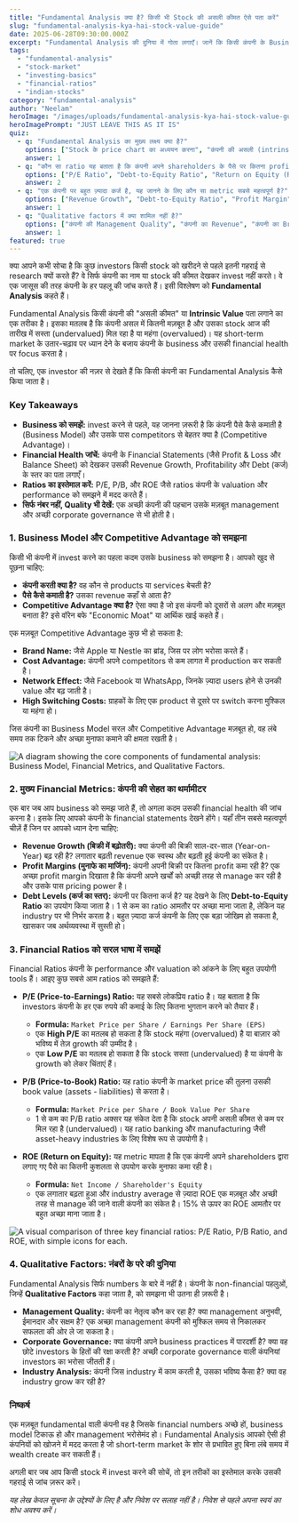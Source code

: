 ```yaml
---
title: "Fundamental Analysis क्या है? किसी भी Stock की असली कीमत ऐसे पता करें"
slug: "fundamental-analysis-kya-hai-stock-value-guide"
date: 2025-06-28T09:30:00.000Z
excerpt: "Fundamental Analysis की दुनिया में गोता लगाएँ। जानें कि किसी कंपनी के Business Model, Financials (Revenue, Profit, Debt), और P/E, P/B, ROE जैसे Ratios को समझकर उसकी असली कीमत कैसे आँकें।"
tags:
  - "fundamental-analysis"
  - "stock-market"
  - "investing-basics"
  - "financial-ratios"
  - "indian-stocks"
category: "fundamental-analysis"
author: "Neelam"
heroImage: "/images/uploads/fundamental-analysis-kya-hai-stock-value-guide/hero-image.jpg"
heroImagePrompt: "JUST LEAVE THIS AS IT IS"
quiz:
  - q: "Fundamental Analysis का मुख्य लक्ष्य क्या है?"
    options: ["Stock के price chart का अध्ययन करना", "कंपनी की असली (intrinsic) वैल्यू का पता लगाना", "बाजार के उतार-चढ़ाव से short-term लाभ कमाना"]
    answer: 1
  - q: "कौन सा ratio यह बताता है कि कंपनी अपने shareholders के पैसे पर कितना profit कमा रही है?"
    options: ["P/E Ratio", "Debt-to-Equity Ratio", "Return on Equity (ROE)"]
    answer: 2
  - q: "एक कंपनी पर बहुत ज़्यादा कर्ज है, यह जानने के लिए कौन सा metric सबसे महत्वपूर्ण है?"
    options: ["Revenue Growth", "Debt-to-Equity Ratio", "Profit Margin"]
    answer: 1
  - q: "Qualitative factors में क्या शामिल नहीं है?"
    options: ["कंपनी की Management Quality", "कंपनी का Revenue", "कंपनी का Brand Name"]
    answer: 1
featured: true
---
```


क्या आपने कभी सोचा है कि कुछ investors किसी stock को खरीदने से पहले इतनी गहराई से research क्यों करते हैं? वे सिर्फ कंपनी का नाम या stock की कीमत देखकर invest नहीं करते। वे एक जासूस की तरह कंपनी के हर पहलू की जांच करते हैं। इसी विश्लेषण को **Fundamental Analysis** कहते हैं।

Fundamental Analysis किसी कंपनी की "असली कीमत" या **Intrinsic Value** पता लगाने का एक तरीका है। इसका मतलब है कि कंपनी असल में कितनी मज़बूत है और उसका stock आज की तारीख में सस्ता (undervalued) मिल रहा है या महंगा (overvalued)। यह short-term market के उतार-चढ़ाव पर ध्यान देने के बजाय कंपनी के business और उसकी financial health पर focus करता है।

तो चलिए, एक investor की नज़र से देखते हैं कि किसी कंपनी का Fundamental Analysis कैसे किया जाता है।

### Key Takeaways
*   **Business को समझें:** invest करने से पहले, यह जानना ज़रूरी है कि कंपनी पैसे कैसे कमाती है (Business Model) और उसके पास competitors से बेहतर क्या है (Competitive Advantage)।
*   **Financial Health जांचें:** कंपनी के Financial Statements (जैसे Profit & Loss और Balance Sheet) को देखकर उसकी Revenue Growth, Profitability और Debt (कर्ज) के स्तर का पता लगाएँ।
*   **Ratios का इस्तेमाल करें:** P/E, P/B, और ROE जैसे ratios कंपनी के valuation और performance को समझने में मदद करते हैं।
*   **सिर्फ नंबर नहीं, Quality भी देखें:** एक अच्छी कंपनी की पहचान उसके मज़बूत management और अच्छी corporate governance से भी होती है।

### 1. Business Model और Competitive Advantage को समझना

किसी भी कंपनी में invest करने का पहला कदम उसके business को समझना है। आपको खुद से पूछना चाहिए:
*   **कंपनी करती क्या है?** वह कौन से products या services बेचती है?
*   **पैसे कैसे कमाती है?** उसका revenue कहाँ से आता है?
*   **Competitive Advantage क्या है?** ऐसा क्या है जो इस कंपनी को दूसरों से अलग और मज़बूत बनाता है? इसे वॉरेन बफे "Economic Moat" या आर्थिक खाई कहते हैं।

एक मज़बूत Competitive Advantage कुछ भी हो सकता है:
*   **Brand Name:** जैसे Apple या Nestle का ब्रांड, जिस पर लोग भरोसा करते हैं।
*   **Cost Advantage:** कंपनी अपने competitors से कम लागत में production कर सकती है।
*   **Network Effect:** जैसे Facebook या WhatsApp, जिनके ज़्यादा users होने से उनकी value और बढ़ जाती है।
*   **High Switching Costs:** ग्राहकों के लिए एक product से दूसरे पर switch करना मुश्किल या महंगा हो।

जिस कंपनी का Business Model सरल और Competitive Advantage मज़बूत हो, वह लंबे समय तक टिकने और अच्छा मुनाफा कमाने की क्षमता रखती है।

![A diagram showing the core components of fundamental analysis: Business Model, Financial Metrics, and Qualitative Factors.](/images/uploads/fundamental-analysis-kya-hai-stock-value-guide/fundamental-analysis-components.png)

### 2. मुख्य Financial Metrics: कंपनी की सेहत का थर्मामीटर

एक बार जब आप business को समझ जाते हैं, तो अगला कदम उसकी financial health की जांच करना है। इसके लिए आपको कंपनी के financial statements देखने होंगे। यहाँ तीन सबसे महत्वपूर्ण चीज़ें हैं जिन पर आपको ध्यान देना चाहिए:

*   **Revenue Growth (बिक्री में बढ़ोतरी):** क्या कंपनी की बिक्री साल-दर-साल (Year-on-Year) बढ़ रही है? लगातार बढ़ती revenue एक स्वस्थ और बढ़ती हुई कंपनी का संकेत है।
*   **Profit Margins (मुनाफे का मार्जिन):** कंपनी अपनी बिक्री पर कितना profit कमा रही है? एक अच्छा profit margin दिखाता है कि कंपनी अपने खर्चों को अच्छी तरह से manage कर रही है और उसके पास pricing power है।
*   **Debt Levels (कर्ज का स्तर):** कंपनी पर कितना कर्ज है? यह देखने के लिए **Debt-to-Equity Ratio** का उपयोग किया जाता है। 1 से कम का ratio आमतौर पर अच्छा माना जाता है, लेकिन यह industry पर भी निर्भर करता है। बहुत ज़्यादा कर्ज कंपनी के लिए एक बड़ा जोखिम हो सकता है, खासकर जब अर्थव्यवस्था में सुस्ती हो।

### 3. Financial Ratios को सरल भाषा में समझें

Financial Ratios कंपनी के performance और valuation को आंकने के लिए बहुत उपयोगी tools हैं। आइए कुछ सबसे आम ratios को समझते हैं:

*   **P/E (Price-to-Earnings) Ratio:** यह सबसे लोकप्रिय ratio है। यह बताता है कि investors कंपनी के हर एक रुपये की कमाई के लिए कितना भुगतान करने को तैयार हैं।
    *   **Formula:** `Market Price per Share / Earnings Per Share (EPS)`
    *   एक **High P/E** का मतलब हो सकता है कि stock महंगा (overvalued) है या बाज़ार को भविष्य में तेज़ growth की उम्मीद है।
    *   एक **Low P/E** का मतलब हो सकता है कि stock सस्ता (undervalued) है या कंपनी के growth को लेकर चिंताएं हैं।

*   **P/B (Price-to-Book) Ratio:** यह ratio कंपनी के market price की तुलना उसकी book value (assets - liabilities) से करता है।
    *   **Formula:** `Market Price per Share / Book Value Per Share`
    *   1 से कम का P/B ratio अक्सर यह संकेत देता है कि stock अपनी असली कीमत से कम पर मिल रहा है (undervalued)। यह ratio banking और manufacturing जैसी asset-heavy industries के लिए विशेष रूप से उपयोगी है।

*   **ROE (Return on Equity):** यह metric मापता है कि एक कंपनी अपने shareholders द्वारा लगाए गए पैसे का कितनी कुशलता से उपयोग करके मुनाफा कमा रही है।
    *   **Formula:** `Net Income / Shareholder's Equity`
    *   एक लगातार बढ़ता हुआ और industry average से ज़्यादा ROE एक मज़बूत और अच्छी तरह से manage की जाने वाली कंपनी का संकेत है। 15% से ऊपर का ROE आमतौर पर बहुत अच्छा माना जाता है।

![A visual comparison of three key financial ratios: P/E Ratio, P/B Ratio, and ROE, with simple icons for each.](/images/uploads/fundamental-analysis-kya-hai-stock-value-guide/financial-ratios-comparison.png)

### 4. Qualitative Factors: नंबरों के परे की दुनिया

Fundamental Analysis सिर्फ numbers के बारे में नहीं है। कंपनी के non-financial पहलुओं, जिन्हें **Qualitative Factors** कहा जाता है, को समझना भी उतना ही ज़रूरी है।

*   **Management Quality:** कंपनी का नेतृत्व कौन कर रहा है? क्या management अनुभवी, ईमानदार और सक्षम है? एक अच्छा management कंपनी को मुश्किल समय से निकालकर सफलता की ओर ले जा सकता है।
*   **Corporate Governance:** क्या कंपनी अपने business practices में पारदर्शी है? क्या वह छोटे investors के हितों की रक्षा करती है? अच्छी corporate governance वाली कंपनियां investors का भरोसा जीतती हैं।
*   **Industry Analysis:** कंपनी जिस industry में काम करती है, उसका भविष्य कैसा है? क्या वह industry grow कर रही है?

### निष्कर्ष

एक मज़बूत fundamental वाली कंपनी वह है जिसके financial numbers अच्छे हों, business model टिकाऊ हो और management भरोसेमंद हो। Fundamental Analysis आपको ऐसी ही कंपनियों को खोजने में मदद करता है जो short-term market के शोर से प्रभावित हुए बिना लंबे समय में wealth create कर सकती हैं।

अगली बार जब आप किसी stock में invest करने की सोचें, तो इन तरीकों का इस्तेमाल करके उसकी गहराई से जांच ज़रूर करें।

*यह लेख केवल सूचना के उद्देश्यों के लिए है और निवेश पर सलाह नहीं है। निवेश से पहले अपना स्वयं का शोध अवश्य करें।*